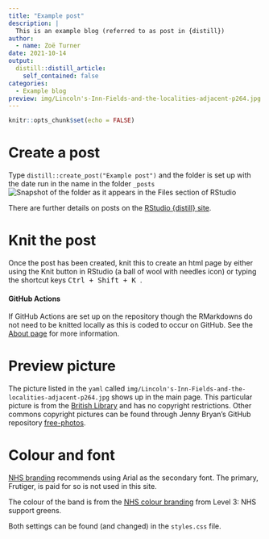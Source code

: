 ```yaml
---
title: "Example post"
description: |
  This is an example blog (referred to as post in {distill})
author:
  - name: Zoë Turner
date: 2021-10-14
output:
  distill::distill_article:
    self_contained: false
categories: 
  - Example blog
preview: img/Lincoln's-Inn-Fields-and-the-localities-adjacent-p264.jpg  
---
```



```r
knitr::opts_chunk$set(echo = FALSE)
```

# Create a post

Type `distill::create_post("Example post")` and the folder is set up with the date run in the name in the folder `_posts` ![Snapshot of the folder as it appears in the Files section of RStudio](img/post-folder.PNG)

There are further details on posts on the [RStudio {distill} site](https://rstudio.github.io/distill/blog.html#creating-a-post).


# Knit the post

Once the post has been created, knit this to create an html page by either using the Knit button in RStudio (a ball of wool with needles icon) or typing the shortcut keys <kbd> Ctrl + Shift + K </kbd>. 

#### GitHub Actions

If GitHub Actions are set up on the repository though the RMarkdowns do not need to be knitted locally as this is coded to occur on GitHub. See the [About page](https://cdu-data-science-team.github.io/distill-blog-template/about.html) for more information.


# Preview picture

The picture listed in the `yaml` called `img/Lincoln's-Inn-Fields-and-the-localities-adjacent-p264.jpg` shows up in the main page. This particular picture is from the [British Library](https://www.flickr.com/photos/britishlibrary/11142658024/in/album-72157715098178598/) and has no copyright restrictions. Other commons copyright pictures can be found through Jenny Bryan's GitHub repository [free-photos](https://github.com/jennybc/free-photos).

# Colour and font

[NHS branding](https://www.england.nhs.uk/nhsidentity/identity-guidelines/fonts/) recommends using Arial as the secondary font. The primary, Frutiger, is paid for so is not used in this site.

The colour of the band is from the [NHS colour branding](https://www.england.nhs.uk/nhsidentity/identity-guidelines/colours/) from Level 3: NHS support greens.

Both settings can be found (and changed) in the `styles.css` file.
